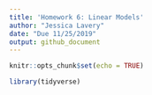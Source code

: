 ```yaml
---
title: 'Homework 6: Linear Models'
author: "Jessica Lavery"
date: "Due 11/25/2019"
output: github_document
---
```


```r
knitr::opts_chunk$set(echo = TRUE)

library(tidyverse)
```